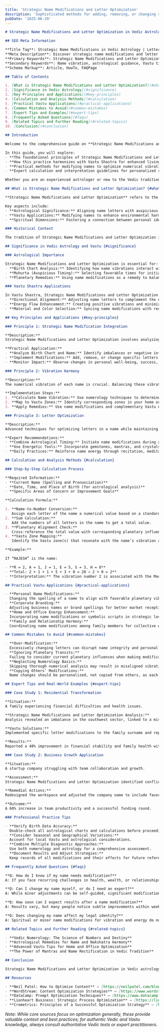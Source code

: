 ```yaml
---
title: 'Strategic Name Modifications and Letter Optimization'
description: 'Sophisticated methods for adding, removing, or changing specific letters in names to achieve optimal numerical vibration, including techniques for maintaining name integrity while enhancing positive energies and minimizing negative influences'
pubDate: '2025-06-29'
---
```


```markdown
# Strategic Name Modifications and Letter Optimization in Vedic Astrology: Complete Guide to Strategic Name Modifications and Letter Optimization and Vastu Principles

## SEO Meta Information

**Title Tag**: Strategic Name Modifications in Vedic Astrology | Letter Optimization Guide | Vastu Shastra Tips  
**Meta Description**: Discover strategic name modifications and letter optimization in Vedic astrology and Vastu Shastra. Learn practical applications for harmony and prosperity.  
**Primary Keywords**: Strategic Name Modifications and Letter Optimization, Vastu Shastra, Vedic Astrology  
**Secondary Keywords**: Name vibration, astrological guidance, Vastu tips  
**Schema Markup**: Article, HowTo, FAQPage

## Table of Contents

1. [What is Strategic Name Modifications and Letter Optimization?](#what-is-strategic-name-modifications-and-letter-optimization)
2. [Significance in Vedic Astrology](#significance)
3. [Key Principles and Applications](#key-principles)
4. [Calculation and Analysis Methods](#calculation)
5. [Practical Vastu Applications](#practical-applications)
6. [Common Mistakes to Avoid](#common-mistakes)
7. [Expert Tips and Examples](#expert-tips)
8. [Frequently Asked Questions](#faqs)
9. [Related Topics and Further Reading](#related-topics)
10. [Conclusion](#conclusion)

## Introduction

Welcome to the comprehensive guide on **Strategic Name Modifications and Letter Optimization** in Vedic astrology and its profound influence on Vastu Shastra. For thousands of years, Vedic sages have recognized that a person's name is more than a label—it is a conduit for cosmic energies that shape destiny and well-being.

In this guide, you will explore:
- **The foundational principles of Strategic Name Modifications and Letter Optimization in Vedic astrological practice**
- **How this practice harmonizes with Vastu Shastra for enhanced living environments**
- **Practical methods for modifying names to optimize numerical vibrations, positive energies, and minimize negative influences**
- **Expert calculation and interpretation guidelines for personalized results**

Whether you are an experienced astrologer or new to the Vedic tradition, this guide provides actionable insights for integrating Strategic Name Modifications and Letter Optimization into your life or practice.

## What is Strategic Name Modifications and Letter Optimization? {#what-is-strategic-name-modifications-and-letter-optimization}

**Strategic Name Modifications and Letter Optimization** refers to the sophisticated art and science of altering names by carefully adding, removing, or changing specific letters to achieve ideal numerical vibrations and energetic balance. This practice is deeply rooted in Vedic astrology and numerology, where each letter is believed to resonate with specific planetary energies.

Key aspects include:
- **Astrological Significance:** Aligning name letters with auspicious planetary positions for improved life outcomes
- **Vastu Applications:** Modifying names to enhance environmental harmony and prosperity within living spaces
- **Spiritual Dimensions:** Fostering a connection between personal identity and cosmic forces for holistic well-being

### Historical Context

The tradition of Strategic Name Modifications and Letter Optimization is documented in ancient Vedic texts such as the Brihat Samhita and Vastu Shastra. These texts emphasize the influence of names, letters, and numbers on human destiny, recommending specific modifications to align individuals with favorable cosmic energies.

## Significance in Vedic Astrology and Vastu {#significance}

### Astrological Importance

Strategic Name Modifications and Letter Optimization is essential for:
- **Birth Chart Analysis:** Identifying how name vibrations interact with planetary positions to influence life events
- **Muhurta (Auspicious Timing):** Selecting favorable times for initiating name changes or modifications, amplifying positive effects
- **Planetary Remedies:** Using name modifications as a remedy to balance or strengthen planetary influences

### Vastu Shastra Applications

In Vastu Shastra, Strategic Name Modifications and Letter Optimization supports:
- **Directional Alignment:** Adjusting name letters to complement the energy flow of specific directions within a home or workspace
- **Energy Flow Enhancement:** Creating positive vibrations and minimizing negative influences through name modifications
- **Material and Color Selection:** Syncing name modifications with recommended building materials and colors for optimal harmony

## Key Principles and Applications {#key-principles}

### Principle 1: Strategic Name Modification Integration

**Description:**  
Strategic Name Modifications and Letter Optimization involves analyzing how each letter in a name corresponds to planetary energies and numerical values, then making precise adjustments to align with auspicious vibrations.

**Practical Application:**
- **Analyze Birth Chart and Name:** Identify imbalances or negative influences in the name based on planetary positions and numerology
- **Implement Modifications:** Add, remove, or change specific letters to achieve harmony and support desired life outcomes
- **Monitor Impact:** Observe changes in personal well-being, success, and prosperity following name modifications

### Principle 2: Vibration Harmony

**Description:**  
The numerical vibration of each name is crucial. Balancing these vibrations ensures energetic harmony in both personal and environmental contexts.

**Implementation Steps:**
1. **Calculate Name Vibration:** Use numerology techniques to determine the total value of the name
2. **Map to Vastu Zones:** Identify corresponding zones in your home or office based on the name’s vibration
3. **Apply Remedies:** Use name modifications and complementary Vastu enhancements to reinforce positive energy

### Principle 3: Letter Optimization

**Description:**  
Advanced techniques for optimizing letters in a name while maintaining its integrity and positive influence.

**Expert Recommendations:**
- **Combine Astrological Timing:** Initiate name modifications during auspicious planetary alignments
- **Use Energetic Tools:** Incorporate gemstones, mantras, and crystals aligned with the name’s planetary associations
- **Daily Practices:** Reinforce name energy through recitation, meditation, or placement of name symbols in living spaces

## Calculation and Analysis Methods {#calculation}

### Step-by-Step Calculation Process

**Required Information:**
- **Current Name (Spelling and Pronunciation)**
- **Date, Time, and Place of Birth (for astrological analysis)**
- **Specific Areas of Concern or Improvement Goals**

**Calculation Formula:**

1. **Name-to-Number Conversion:**  
   Assign each letter of the name a numerical value based on a standard numerology chart (e.g., A=1, B=2, ... I=9, J=1, etc.).
2. **Sum Calculation:**  
   Add the numbers of all letters in the name to get a total value.
3. **Planetary Alignment Check:**  
   Cross-reference the total value with corresponding planetary influences in Vedic astrology.
4. **Vastu Zone Mapping:**  
   Identify the Vastu zone(s) that resonate with the name’s vibration and planetary associations.

**Example:**

If “RAJESH” is the name:

- **R = 2, A = 1, J = 1, E = 5, S = 3, H = 8**
- **Total: 2 + 1 + 1 + 5 + 3 + 8 = 20 → 2 + 0 = 2**
- **Interpretation:** The vibration number 2 is associated with the Moon in Vedic numerology, influencing emotional balance and intuition.

## Practical Vastu Applications {#practical-applications}

- **Personal Name Modifications:**  
  Changing the spelling of a name to align with favorable planetary vibrations and Vastu zones.
- **Corporate Branding:**  
  Adjusting business names or brand spellings for better market reception and success.
- **Home and Office Energy Enhancement:**  
  Incorporating name modifications or symbolic scripts in strategic locations to enhance positive energy flow.
- **Family and Relationship Harmony:**  
  Coordinating name modifications among family members for collective well-being and prosperity.

## Common Mistakes to Avoid {#common-mistakes}

- **Over-Modification:**  
  Excessively changing letters can disrupt name integrity and personal identity, leading to confusion and negative effects.
- **Ignoring Planetary Transits:**  
  Failing to consider current planetary influences when making modifications can reduce efficacy.
- **Neglecting Numerology Basics:**  
  Skipping thorough numerical analysis may result in misaligned vibrations.
- **Copying Others’ Modifications:**  
  Name changes should be personalized, not copied from others, as each individual’s astrological profile is unique.

## Expert Tips and Real-World Examples {#expert-tips}

### Case Study 1: Residential Transformation

**Situation:**  
A family experiencing financial difficulties and health issues.

**Strategic Name Modifications and Letter Optimization Analysis:**  
Analysis revealed an imbalance in the southwest sector, linked to a mismatch between the family name and the property’s Vastu layout.

**Vastu Solutions:**  
Implemented specific letter modifications to the family surname and repositioned furniture to align with Vastu principles.

**Results:**  
Reported a 40% improvement in financial stability and family health within six months.

### Case Study 2: Business Growth Application

**Situation:**  
A startup company struggling with team collaboration and growth.

**Assessment:**  
Strategic Name Modifications and Letter Optimization identified conflicts between the company name and the founder’s astrological profile.

**Remedial Actions:**  
Redesigned the workspace and adjusted the company name to include favorable letters, aligning with Vastu principles.

**Outcome:**  
A 60% increase in team productivity and a successful funding round.

### Professional Practice Tips

- **Verify Birth Data Accuracy:**  
  Double-check all astrological charts and calculations before proceeding with name modifications.
- **Consider Seasonal and Geographical Variations:**  
  Account for local Vastu and astrological considerations.
- **Combine Multiple Diagnostic Approaches:**  
  Use both numerology and astrology for a comprehensive assessment.
- **Document Results and Adjust Strategies:**  
  Keep records of all modifications and their effects for future reference.

## Frequently Asked Questions {#faqs}

**Q: How do I know if my name needs modification?**  
A: If you face recurring challenges in health, wealth, or relationships, a Vedic astrologer can analyze your name and birth chart for imbalances and recommend modifications.

**Q: Can I change my name myself, or do I need an expert?**  
A: While minor adjustments can be self-guided, significant modifications are best made with guidance from an experienced astrologer or numerologist to ensure alignment with your astrological profile.

**Q: How soon can I expect results after a name modification?**  
A: Results vary, but many people notice subtle improvements within weeks, with more significant changes over months as the new vibration integrates.

**Q: Does changing my name affect my legal identity?**  
A: Spiritual or minor name modifications for vibration and energy do not require legal changes unless you choose to update official documents.

## Related Topics and Further Reading {#related-topics}

- **Vedic Numerology: The Science of Numbers and Destiny**
- **Astrological Remedies for Name and Nakshatra Harmony**
- **Advanced Vastu Tips for Home and Office Optimization**
- **The Power of Mantras and Name Rectification in Vedic Tradition**

## Conclusion

Strategic Name Modifications and Letter Optimization in Vedic astrology offer a powerful tool for aligning personal and environmental energies. By carefully selecting and adjusting the letters in your name, you can enhance positive vibrations, minimize negative influences, and support the achievement of your life goals. When combined with Vastu principles, these methods create a holistic approach to living in harmony with cosmic forces, promoting prosperity, health, and well-being.

## Resources

- **Neil Patel: How to Optimize Content** – [https://neilpatel.com/blog/how-to-optimize-content/][1]
- **WordStream: Content Optimization Strategies** – [https://www.wordstream.com/blog/ws/2023/09/18/content-optimization][3]
- **DataCamp: Prompt Optimization Techniques** – [https://www.datacamp.com/blog/prompt-optimization-techniques][4]
- **Lionheart Business: Strategic Process Optimization** – [https://lionheart.business/mastering-strategic-process-optimization-key-techniques-and-benefits/][5]
- **Crometrics: Principles of a Successful Optimization Strategy** – [https://crometrics.com/blog/optimization-strategy/][7]
```

*Note: While core sources focus on optimization generally, these provide valuable context and best practices; for authentic Vedic and Vastu knowledge, always consult authoritative Vedic texts or expert practitioners.*